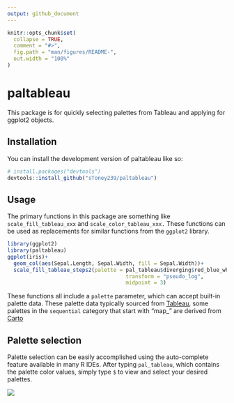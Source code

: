 ```yaml
---
output: github_document
---
```


<!-- README.md is generated from README.Rmd. Please edit that file -->

```r
knitr::opts_chunk$set(
  collapse = TRUE,
  comment = "#>",
  fig.path = "man/figures/README-",
  out.width = "100%"
)
```

# paltableau

<!-- badges: start -->
<!-- badges: end -->

This package is for quickly selecting palettes from Tableau and applying for ggplot2 objects.

## Installation

You can install the development version of paltableau like so:

``` r
# install.packages("devtools")
devtools::install_github("sToney239/paltableau")
```

## Usage

The primary functions in this package are something like `scale_fill_tableau_xxx` and `scale_color_tableau_xxx.` These functions can be used as replacements for similar functions from the `ggplot2` library.

```r
library(ggplot2)
library(paltableau)
ggplot(iris)+
  geom_col(aes(Sepal.Length, Sepal.Width, fill = Sepal.Width))+
  scale_fill_tableau_steps2(palette = pal_tableau$diverging$red_blue_white,
                                      transform = "pseudo_log",
                                      midpoint = 3)
```
These functions all include a `palette` parameter, which can accept built-in palette data. These palette data typically sourced from [Tableau](https://help.tableau.com/current/pro/desktop/en-us/viewparts_marks_markproperties_color.htm), some palettes in the `sequential` category that start with "map_" are derived from [Carto](https://carto.com/carto-colors/)

## Palette selection

Palette selection can be easily accomplished using the auto-complete feature available in many R IDEs. After typing `pal_tableau`, which contains the palette color values, simply type `$` to view and select your desired palettes.

![](man/figures/interaction.gif)
